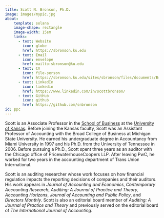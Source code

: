 ```yaml
---
title: Scott N. Bronson, Ph.D.
image: images/mypic.jpg
about:
    template: solana
    image-shape: rectangle
    image-width: 15em
    links:
      - text: Website
        icon: globe
        href: https://sbronson.ku.edu  
      - text: Email
        icon: envelope
        href: mailto:sbronson@ku.edu
      - text: CV
        icon: file-person
        href: https://sbronson.ku.edu/sites/sbronson/files/documents/Bronson-vita.pdf
      - text: LinkedIn
        icon: linkedin
        href: https://www.linkedin.com/in/scottbronson/
      - text: GitHub
        icon: github
        href: https://github.com/snbronson
id: ppc
---
```


:::{#ppc}
Scott is an Associate Professor in the [School of Business](https://business.ku.edu) at the [University of Kansas](https://ku.edu). Before joining the Kansas faculty, Scott was an Assistant Professor of Accounting with the Broad College of Business at Michigan State University. He earned his undergraduate degree in Accountancy from Miami University in 1997 and his Ph.D. from the University of Tennessee in 2006. Before pursuing a Ph.D., Scott spent three years as an auditor with the Chicago office of PricewaterhouseCoopers LLP. After leaving PwC, he worked for two years in the accounting department of Trans Union International.

Scott is an auditing researcher whose work focuses on how financial regulation impacts the reporting decisions of companies and their auditors. His work appears in *Journal of Accounting and Economics*, *Contemporary Accounting Research*, *Auditing: A Journal of Practice and Theory*, *Accounting Horizons*, *Journal of Accounting and Public Policy*, and *Directors Monthly*. Scott is also an editorial board member of *Auditing: A Journal of Practice and Theory* and previously served on the editorial board of *The International Journal of Accounting*.
:::